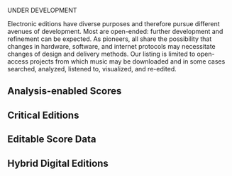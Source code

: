 UNDER DEVELOPMENT

Electronic editions have diverse purposes and therefore pursue different avenues of development.  Most are open-ended: further development and refinement can be expected.  As pioneers, all share the possibility that changes in hardware, software, and internet protocols may necessitate changes of design and delivery methods.  Our listing is limited to open-access projects from which music may be downloaded and in some cases searched, analyzed, listened to, visualized, and re-edited. 

==Analysis-enabled Scores==
{{EVE_Analysis}}

==Critical Editions==
{{EVE_Critical_Editions}}

==Editable Score Data==
{{EVE_Editable}}

==Hybrid Digital Editions==
{{EVE_Hybrid}}
